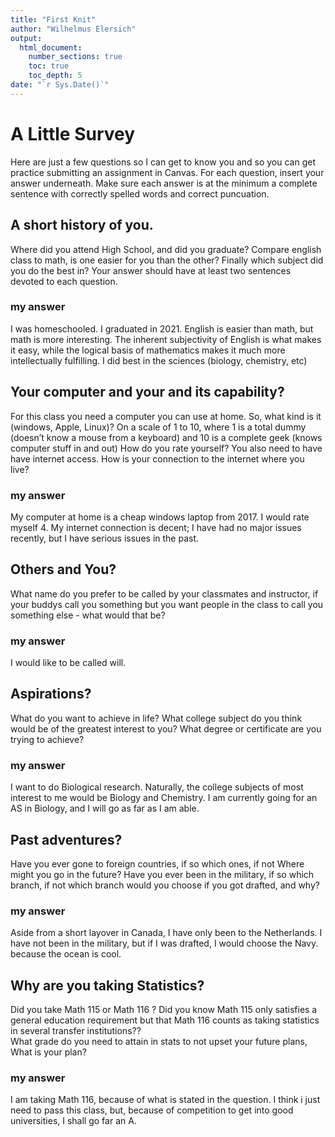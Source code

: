 ```yaml
---
title: "First Knit"
author: "Wilhelmus Elersich"
output: 
  html_document:
    number_sections: true
    toc: true
    toc_depth: 5
date: "`r Sys.Date()`"   
---
```


# A Little Survey

Here are just a few questions so I can get to know you and so you can get practice submitting an assignment in Canvas. For each question, insert your answer underneath. Make sure each answer is at the minimum a complete sentence with correctly spelled words and correct puncuation.

## A short history of you.

Where did you attend High School, and did you graduate? Compare english class to math, is one easier for you than the other? Finally which subject did you do the best in? Your answer should have at least two sentences devoted to each question.

### my answer

I was homeschooled. I graduated in 2021. English is easier than math, but math is more interesting. The inherent subjectivity of English is what makes it easy, while the logical basis of mathematics makes it much more intellectually fulfilling. I did best in the sciences (biology, chemistry, etc)

## Your computer and your and its capability?

For this class you need a computer you can use at home. So, what kind is it (windows, Apple, Linux)? On a scale of 1 to 10, where 1 is a total dummy (doesn't know a mouse from a keyboard) and 10 is a complete geek (knows computer stuff in and out) How do you rate yourself? You also need to have have internet access. How is your connection to the internet where you live?

### my answer

My computer at home is a cheap windows laptop from 2017. I would rate myself 4. My internet connection is decent; I have had no major issues recently, but I have serious issues in the past.

## Others and You?

What name do you prefer to be called by your classmates and instructor, if your buddys call you something but you want people in the class to call you something else - what would that be?

### my answer

I would like to be called will.

## Aspirations?

What do you want to achieve in life? What college subject do you think would be of the greatest interest to you? What degree or certificate are you trying to achieve?

### my answer

I want to do Biological research. Naturally, the college subjects of most interest to me would be Biology and Chemistry. I am currently going for an AS in Biology, and I will go as far as I am able.

## Past adventures?

Have you ever gone to foreign countries, if so which ones, if not Where might you go in the future? Have you ever been in the military, if so which branch, if not which branch would you choose if you got drafted, and why?

### my answer

Aside from a short layover in Canada, I have only been to the Netherlands. I have not been in the military, but if I was drafted, I would choose the Navy. because the ocean is cool.

## Why are you taking Statistics?

Did you take Math 115 or Math 116 ? Did you know Math 115 only satisfies a general education requirement but that Math 116 counts as taking statistics in several transfer institutions??\
What grade do you need to attain in stats to not upset your future plans, What is your plan?

### my answer

I am taking Math 116, because of what is stated in the question. I think i just need to pass this class, but, because of competition to get into good universities, I shall go far an A.